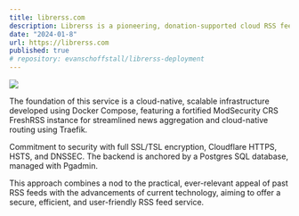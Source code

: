 ```yaml
---
title: librerss.com
description: Librerss is a pioneering, donation-supported cloud RSS feed service in its early access phase. Librerss revives the tradition of secure, free, and efficient news aggregation, reminiscent of the free regrettably defunct services provided two decades ago, and newly with modern, advanced security and cloud native infrastructure.
date: "2024-01-8"
url: https://librerss.com
published: true
# repository: evanschoffstall/librerss-deployment
---
```


![](/librerss-graphic-1.jpeg)

The foundation of this service is a cloud-native, scalable infrastructure developed using Docker Compose, featuring a fortified ModSecurity CRS FreshRSS instance for streamlined news aggregation and cloud-native routing using Traefik.

Commitment to security with full SSL/TSL encryption, Cloudflare HTTPS, HSTS, and DNSSEC. The backend is anchored by a Postgres SQL database, managed with Pgadmin.

This approach combines a nod to the practical, ever-relevant appeal of past RSS feeds with the advancements of current technology, aiming to offer a secure, efficient, and user-friendly RSS feed service.
